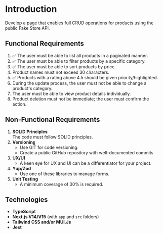 
<Meta title="Introduction" />

# Introduction
Develop a page that enables full CRUD operations for products using the public Fake Store API.

## Functional Requirements
1. ✅ The user must be able to list all products in a paginated manner.
2. ✅ The user must be able to filter products by a specific category.
3. ✅ The user must be able to sort products by price.
4. Product names must not exceed 30 characters.
5. ✅ Products with a rating above 4.5 should be given priority/highlighted.
6. During the update process, the user must not be able to change a product's category.
7. The user must be able to view product details individually.
8. Product deletion must not be immediate; the user must confirm the action.

## Non-Functional Requirements
1. **SOLID Principles**  
   The code must follow SOLID principles.
2. **Versioning**  
   - Use GIT for code versioning.
   - Create a public GitHub repository with well-documented commits.
3. **UX/UI**  
   - A keen eye for UX and UI can be a differentiator for your project.
4. **Yup/Zod**  
   - Use one of these libraries to manage forms.
5. **Unit Testing**  
   - A minimum coverage of 30% is required.

## Technologies
- **TypeScript**
- **Next.js V14/V15** (with `app` and `src` folders)
- **Tailwind CSS and/or MUI.Js**
- **Jest**

